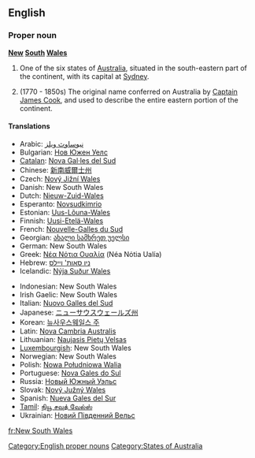 ==English==

===Proper noun===
'''[[New]] [[South]] [[Wales]]'''

# One of the six states of [[Australia]], situated in the south-eastern part of the continent, with its capital at [[Sydney]].
# {{historical}} (1770 - 1850s) The original name conferred on Australia by [[w:Captain James Cook|Captain James Cook]], and used to describe the entire eastern portion of the continent.

====Translations====
{{top}}
* Arabic: [[نيوساوث ويلز]]
* Bulgarian: [[Нов Южен Уелс]]
* [[Catalan]]: [[Nova Gal·les del Sud]]
* Chinese: [[新南威爾士州]]
* Czech: [[Nový Jižní Wales]]
* Danish: New South Wales
* Dutch: [[Nieuw-Zuid-Wales]]
* Esperanto: [[Novsudkimrio]]
* Estonian: [[Uus-Lõuna-Wales]]
* Finnish: [[Uusi-Etelä-Wales]]
* French: [[Nouvelle-Galles du Sud]]
* Georgian: [[ახალი სამხრეთ უელსი]]
* German: New South Wales
* Greek: [[Νέα Νότια Ουαλία]] (Néa Nόtia Ualía) {{f}}
* Hebrew: [[ניו סאות' ויילס]]
* Icelandic: [[Nýja Suður Wales]]
{{mid}}
* Indonesian: New South Wales
* Irish Gaelic: New South Wales
* Italian: [[Nuovo Galles del Sud]]
* Japanese: [[ニューサウスウェールズ州]]
* Korean: [[뉴사우스웨일스 주]]
* Latin: [[Nova Cambria Australis]]
* Lithuanian: [[Naujasis Pietų Velsas]]
* [[Luxembourgish]]: New South Wales
* Norwegian: New South Wales
* Polish: [[Nowa Południowa Walia]]
* Portuguese: [[Nova Gales do Sul]]
* Russia: [[Новый Южный Уэльс]]
* Slovak: [[Nový Južný Wales]]
* Spanish: [[Nueva Gales del Sur]] {{f}}
* [[Tamil]]: [[நியூ சவுத் வேல்ஸ்]]
* Ukrainian: [[Новий Південний Вельс]]
{{bottom}}

[[Category:English proper nouns]]
[[Category:States of Australia]]

[[fr:New South Wales]]